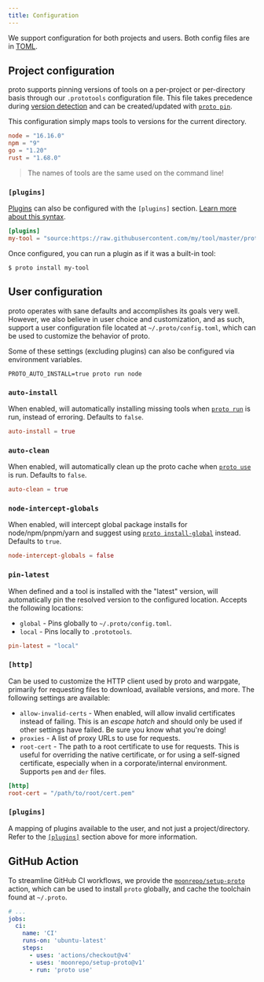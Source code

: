 ```yaml
---
title: Configuration
---
```



<HeaderLabel text="1 min" />

We support configuration for both projects and users. Both config files are in
[TOML](https://toml.io/en/).

## Project configuration

proto supports pinning versions of tools on a per-project or per-directory basis through our
`.prototools` configuration file. This file takes precedence during [version detection](./detection)
and can be created/updated with [`proto pin`](./commands/pin).

This configuration simply maps tools to versions for the current directory.

```toml title=".prototools"
node = "16.16.0"
npm = "9"
go = "1.20"
rust = "1.68.0"
```

> The names of tools are the same used on the command line!

### `[plugins]`

[Plugins](./plugins) can also be configured with the `[plugins]` section.
[Learn more about this syntax](./plugins#enabling-plugins).

```toml title=".prototools"
[plugins]
my-tool = "source:https://raw.githubusercontent.com/my/tool/master/proto-plugin.toml"
```

Once configured, you can run a plugin as if it was a built-in tool:

```shell
$ proto install my-tool
```

## User configuration

proto operates with sane defaults and accomplishes its goals very well. However, we also believe in
user choice and customization, and as such, support a user configuration file located at
`~/.proto/config.toml`, which can be used to customize the behavior of proto.

Some of these settings (excluding plugins) can also be configured via environment variables.

```shell
PROTO_AUTO_INSTALL=true proto run node
```

### `auto-install`

When enabled, will automatically installing missing tools when [`proto run`](./commands/run) is run,
instead of erroring. Defaults to `false`.

```toml title="~/.proto/config.toml"
auto-install = true
```

### `auto-clean`

When enabled, will automatically clean up the proto cache when [`proto use`](./commands/use) is run.
Defaults to `false`.

```toml title="~/.proto/config.toml"
auto-clean = true
```

### `node-intercept-globals`

When enabled, will intercept global package installs for node/npm/pnpm/yarn and suggest using
[`proto install-global`](./commands/install-global) instead. Defaults to `true`.

```toml title="~/.proto/config.toml"
node-intercept-globals = false
```

### `pin-latest`<VersionLabel version="0.19.0" />

When defined and a tool is installed with the "latest" version, will automatically pin the resolved
version to the configured location. Accepts the following locations:

- `global` - Pins globally to `~/.proto/config.toml`.
- `local` - Pins locally to `.prototools`.

```toml title="~/.proto/config.toml"
pin-latest = "local"
```

### `[http]`<VersionLabel version="0.18.0" />

Can be used to customize the HTTP client used by proto and warpgate, primarily for requesting files
to download, available versions, and more. The following settings are available:

- `allow-invalid-certs` - When enabled, will allow invalid certificates instead of failing. This is
  an _escape hatch_ and should only be used if other settings have failed. Be sure you know what
  you're doing!
- `proxies` - A list of proxy URLs to use for requests.
- `root-cert` - The path to a root certificate to use for requests. This is useful for overriding
  the native certificate, or for using a self-signed certificate, especially when in a
  corporate/internal environment. Supports `pem` and `der` files.

```toml title="~/.proto/config.toml"
[http]
root-cert = "/path/to/root/cert.pem"
```

### `[plugins]`

A mapping of plugins available to the user, and not just a project/directory. Refer to the
[`[plugins]`](#plugins) section above for more information.

## GitHub Action

To streamline GitHub CI workflows, we provide the
[`moonrepo/setup-proto`](https://github.com/moonrepo/setup-proto) action, which can be used to
install `proto` globally, and cache the toolchain found at `~/.proto`.

```yaml title=".github/workflows/ci.yml"
# ...
jobs:
  ci:
    name: 'CI'
    runs-on: 'ubuntu-latest'
    steps:
      - uses: 'actions/checkout@v4'
      - uses: 'moonrepo/setup-proto@v1'
      - run: 'proto use'
```
